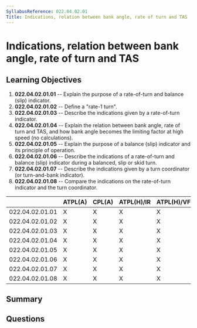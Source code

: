 ```yaml
---
SyllabusReference: 022.04.02.01
Title: Indications, relation between bank angle, rate of turn and TAS
---
```


# Indications, relation between bank angle, rate of turn and TAS

## Learning Objectives

1. **022.04.02.01.01** -- Explain the purpose of a rate-of-turn and balance
   (slip) indicator.
2. **022.04.02.01.02** -- Define a "rate-1 turn".
3. **022.04.02.01.03** -- Describe the indications given by a rate-of-turn
   indicator.
4. **022.04.02.01.04** -- Explain the relation between bank angle, rate of turn
   and TAS, and how bank angle becomes the limiting factor at high speed (no
   calculations).
5. **022.04.02.01.05** -- Explain the purpose of a balance (slip) indicator and
   its principle of operation.
6. **022.04.02.01.06** -- Describe the indications of a rate-of-turn and balance
   (slip) indicator during a balanced, slip or skid turn.
7. **022.04.02.01.07** -- Describe the indications given by a turn coordinator
   (or turn-and-bank indicator).
8. **022.04.02.01.08** -- Compare the indications on the rate-of-turn indicator
   and the turn coordinator.

|                 | ATPL(A) | CPL(A) | ATPL(H)/IR | ATPL(H)/VFR | CPL(H) | IR  | CBIR(A) |
| --------------- | ------- | ------ | ---------- | ----------- | ------ | --- | ------- |
| 022.04.02.01.01 | X       | X      | X          | X           | X      | X   | X       |
| 022.04.02.01.02 | X       | X      | X          | X           | X      | X   | X       |
| 022.04.02.01.03 | X       | X      | X          | X           | X      | X   | X       |
| 022.04.02.01.04 | X       | X      | X          | X           | X      | X   | X       |
| 022.04.02.01.05 | X       | X      | X          | X           | X      | X   | X       |
| 022.04.02.01.06 | X       | X      | X          | X           | X      | X   | X       |
| 022.04.02.01.07 | X       | X      | X          | X           | X      | X   | X       |
| 022.04.02.01.08 | X       | X      | X          | X           | X      | X   | X       |

## Summary

## Questions
